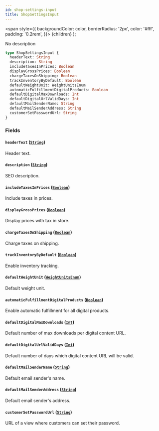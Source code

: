 ```yaml
---
id: shop-settings-input
title: ShopSettingsInput
---
```


<span
style={{
      backgroundColor: color,
      borderRadius: '2px',
      color: '#fff',
      padding: '0.2rem',
    }}>
{children}
</span>
);

No description

```graphql
type ShopSettingsInput {
  headerText: String
  description: String
  includeTaxesInPrices: Boolean
  displayGrossPrices: Boolean
  chargeTaxesOnShipping: Boolean
  trackInventoryByDefault: Boolean
  defaultWeightUnit: WeightUnitsEnum
  automaticFulfillmentDigitalProducts: Boolean
  defaultDigitalMaxDownloads: Int
  defaultDigitalUrlValidDays: Int
  defaultMailSenderName: String
  defaultMailSenderAddress: String
  customerSetPasswordUrl: String
}
```

### Fields

#### `headerText` ([`String`](/api-reference/scalars/string.mdx))

Header text.

#### `description` ([`String`](/api-reference/scalars/string.mdx))

SEO description.

#### `includeTaxesInPrices` ([`Boolean`](/api-reference/scalars/boolean.mdx))

Include taxes in prices.

#### `displayGrossPrices` ([`Boolean`](/api-reference/scalars/boolean.mdx))

Display prices with tax in store.

#### `chargeTaxesOnShipping` ([`Boolean`](/api-reference/scalars/boolean.mdx))

Charge taxes on shipping.

#### `trackInventoryByDefault` ([`Boolean`](/api-reference/scalars/boolean.mdx))

Enable inventory tracking.

#### `defaultWeightUnit` ([`WeightUnitsEnum`](/api-reference/enums/weight-units-enum.mdx))

Default weight unit.

#### `automaticFulfillmentDigitalProducts` ([`Boolean`](/api-reference/scalars/boolean.mdx))

Enable automatic fulfillment for all digital products.

#### `defaultDigitalMaxDownloads` ([`Int`](/api-reference/scalars/int.mdx))

Default number of max downloads per digital content URL.

#### `defaultDigitalUrlValidDays` ([`Int`](/api-reference/scalars/int.mdx))

Default number of days which digital content URL will be valid.

#### `defaultMailSenderName` ([`String`](/api-reference/scalars/string.mdx))

Default email sender's name.

#### `defaultMailSenderAddress` ([`String`](/api-reference/scalars/string.mdx))

Default email sender's address.

#### `customerSetPasswordUrl` ([`String`](/api-reference/scalars/string.mdx))

URL of a view where customers can set their password.
